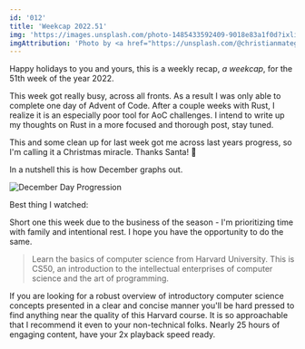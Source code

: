 ```yaml
---
id: '012'
title: 'Weekcap 2022.51'
img: 'https://images.unsplash.com/photo-1485433592409-9018e83a1f0d?ixlib=rb-4.0.3&ixid=MnwxMjA3fDB8MHxwaG90by1wYWdlfHx8fGVufDB8fHx8&auto=format&fit=crop&w=721&q=80'
imgAttribution: 'Photo by <a href="https://unsplash.com/@christianmategrab?utm_source=unsplash&utm_medium=referral&utm_content=creditCopyText">Christian Grab</a> on <a href="https://unsplash.com/s/photos/winter?utm_source=unsplash&utm_medium=referral&utm_content=creditCopyText">Unsplash</a>'
---
```


<script>
</script>

Happy holidays to you and yours, this is a weekly recap, _a weekcap_, for the 51th week of the year 2022.

This week got really busy, across all fronts. As a result I was only able to complete one day of Advent of Code. After a couple weeks with Rust, I realize it is an especially poor tool for AoC challenges. I intend to write up my thoughts on Rust in a more focused and thorough post, stay tuned.

This and some clean up for last week got me across last years progress, so I'm calling it a Christmas miracle. Thanks Santa! 🎅

In a nutshell this is how December graphs out.

![December Day Progression](https://media.cleanshot.cloud/media/43415/xvSMAGFtGfFibchZRqvafRvw25xVUlQU7FMhvWmy.jpeg?Expires=1672249601&Signature=D4jIa2FVlsAgL2swcVULIRSKd4DBaIpKz7NAA1NB0GTJ35vDKaBqUiU3Lx6bf910bEEVp-7Z6r5rMwy0~kMlum5R~4Gq04LeYoxtzkrNwdg8J6m94CX~2VEpKx2qQVqZaPXmL6YHpgdviXLRvN80orQ~zfOQBv3LF2SEnCIAqad2PzdruVYvdmCCXTQl4lDQ-02bJViCw0yBc~Rte0-mO504q7GVyQJVkdWTeDwEKjnuKn54KZvL-iCh6eXdXShf~c2RsLulC1kF9g5LJ6fB26DifeeIqETLEx5tJDG7SGhlutsvjNwU0it42Xo~KHPnR0II-GsO40iFMpW2md2H7A__&Key-Pair-Id=K269JMAT9ZF4GZ)

<Heading level={4} as='h3'>
Best thing I watched:
</Heading>

Short one this week due to the business of the season - I'm prioritizing time with family and intentional rest. I hope you have the opportunity to do the same.

<BestOf link="https://www.youtube.com/watch?v=8mAITcNt710" title="Harvard CS50 – Full Computer Science University Course" />

> Learn the basics of computer science from Harvard University. This is CS50, an introduction to the intellectual enterprises of computer science and the art of programming.

If you are looking for a robust overview of introductory computer science concepts presented in a clear and concise manner you'll be hard pressed to find anything near the quality of this Harvard course. It is so approachable that I recommend it even to your non-technical folks. Nearly 25 hours of engaging content, have your 2x playback speed ready.

